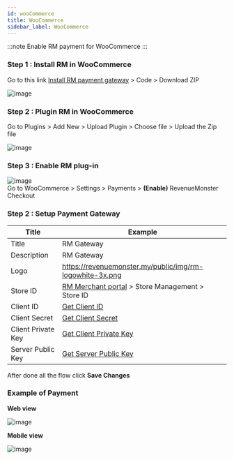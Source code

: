 ```yaml
---
id: wooCommerce
title: WooCommerce
sidebar_label: WooCommerce
---
```



:::note
Enable RM payment for WooCommerce
:::

### Step 1 : Install RM in WooCommerce

Go to this link [Install RM payment gateway](https://github.com/RevenueMonster/woocommerce-revenuemonster-payment-gateway) > Code > Download ZIP<br/>

![image](/img/gif/install-woocommerce.png)

### Step 2 : Plugin RM in WooCommerce

Go to Plugins > Add New > Upload Plugin > Choose file > Upload the Zip file<br/>

![image](/img/gif/install-RM.png)

### Step 3 : Enable RM plug-in

![image](/img/gif/woocommerce-guide.gif)<br/>
Go to WooCommerce > Settings > Payments > <b>(Enable)</b> RevenueMonster Checkout

### Step 2 : Setup Payment Gateway

| Title              | Example                                                                                                                         |
| ------------------ | ------------------------------------------------------------------------------------------------------------------------------- |
| Title              | RM Gateway                                                                                                                      |
| Description        | RM Gateway                                                                                                                      |
| Logo               | https://revenuemonster.my/public/img/rm-logowhite-3x.png                                                                        |
| Store ID           | [RM Merchant portal](https://merchant.revenuemonster.my/) > Store Management > Store ID                                         |
| Client ID          | <a href="https://doc.revenuemonster.my/docs/quickstart/signature-algorithm#step-1--create-new-application">Get Client ID</a>    |
| Client Secret      | <a href="https://doc.revenuemonster.my/docs/quickstart/signature-algorithm#step-2--obtain-credential">Get Client Secret</a>     |
| Client Private Key | <a href="https://doc.revenuemonster.my/docs/quickstart/signature-algorithm#generate-rsa-keys">Get Client Private Key</a>        |
| Server Public Key  | <a href="https://doc.revenuemonster.my/docs/quickstart/signature-algorithm#step-2--obtain-credential">Get Server Public Key</a> |

After done all the flow click **Save Changes**

### Example of Payment

<b>Web view</b> <br />

![image](/img/gif/woocommerce-demo.gif) <br />

<b>Mobile view</b> <br />

![image](/img/gif/woocommerce-mobile-demo.gif)

